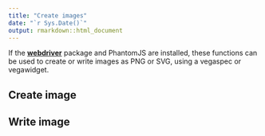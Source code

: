 ```yaml
---
title: "Create images"
date: "`r Sys.Date()`"
output: rmarkdown::html_document
---
```


If the [**webdriver**](https://github.com/rstudio/webdriver#README) package and PhantomJS are installed, these functions can be used to create or write images as PNG or SVG, using a vegaspec or vegawidget.

## Create image


## Write image
